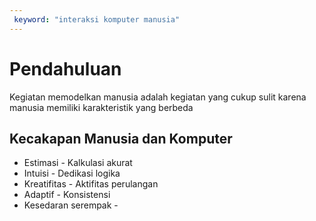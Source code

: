 ```yaml
---
 keyword: "interaksi komputer manusia" 
---
```


# Pendahuluan

Kegiatan memodelkan manusia adalah kegiatan yang cukup sulit karena manusia memiliki karakteristik yang berbeda

## Kecakapan Manusia dan Komputer

- Estimasi - Kalkulasi akurat
- Intuisi - Dedikasi logika
- Kreatifitas - Aktifitas perulangan
- Adaptif - Konsistensi
- Kesedaran serempak - 
